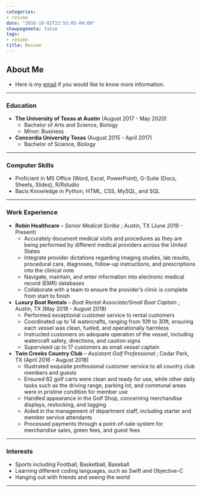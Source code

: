 ```yaml
---
categories:
- resume
date: "2016-10-02T22:55:05-04:00"
showpagemeta: false
tags:
- resume
title: Resume
---
```


## About Me
* Here is my [email](mailto::19zmf97@gmail.com) if you would like to know more information.

***

### Education
* **The University of Texas at Austin** (August 2017 - May 2020)
  + Bachelor of Arts and Science, Biology 
  + Minor: Business

* **Concordia University Texas** (August 2015 - April 2017)
  + Bachelor of Science, Biology

***

### Computer Skills
* Proficient in MS Office (Word, Excel, PowerPoint), G-Suite (Docs, Sheets, Slides), R/Rstudio
* Bacis Knowledge in  Python, HTML, CSS, MySQL, and SQL
  
***

### Work Experience
* **Robin Healthcare** -- *Senior Medical Scribe* ; Austin, TX (June 2019 - Present)
  + Accurately document medical visits and procedures as they are being performed by different medical providers across the
United States
  + Integrate provider dictations regarding imaging studies, lab results, procedural care, diagnoses, follow-up instructions, and
prescriptions into the clinical note
  + Navigate, maintain, and enter information into electronic medical record (EMR) databases 
  + Collaborate with a team to ensure the provider’s clinic is complete from start to finish

* **Luxury Boat Rentals** -- *Boat Rental Associate/Small Boat Captain* ; Austin, TX (May 2018 - August 2018)
  + Performed exceptional customer service to rental customers
  + Coordinated up to 14 watercrafts, ranging from 10ft to 30ft, ensuring each vessel was clean, fueled, and operationally harmless
  + Instructed customers on adequate operation of the vessel, including watercraft safety, directions, and caution signs 
  + Supervised up to 17 customers as small vessel captain

* **Twin Creeks Country Club** -- *Assistant Golf Professional* ; Cedar Park, TX (April 2016 - August 2018)
  + Illustrated exquisite professional customer service to all country club members and guests
  + Ensured 82 golf carts were clean and ready for use, while other daily tasks such as the driving range, parking lot, and communal areas were in pristine condition for member use
  + Handled appearance in the Golf Shop, concerning merchandise displays, restocking, and tagging
  + Aided in the management of department staff, including starter and member service attendants
  + Processed payments through a point-of-sale system for merchandise sales, green fees, and guest fees

***

### Interests
* Sports including Football, Basketball, Baseball
* Learning different coding languages, such as Swift and Objective-C
* Hanging out with friends and seeing the world

***